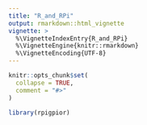```yaml
---
title: "R_and_RPi"
output: rmarkdown::html_vignette
vignette: >
  %\VignetteIndexEntry{R_and_RPi}
  %\VignetteEngine{knitr::rmarkdown}
  %\VignetteEncoding{UTF-8}
---
```


```r
knitr::opts_chunk$set(
  collapse = TRUE,
  comment = "#>"
)
```

```r
library(rpigpior)
```
